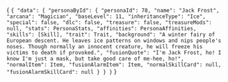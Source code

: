 
<CodeBlock language="jsx" title="RESPONSE" showLineNumbers>{
`{
  "data": {
    "personaById": {
      "personaId": 78,
      "name": "Jack Frost",
      "arcana": "Magician",
      "baseLevel": 11,
      "inheritanceType": "Ice",
      "special": false,
      "dlc": false,
      "treasure": false,
      "treasureMods": null,
      "stats": PersonaStats,
      "affinities": PersonaAffinities,
      "skills": [Skill],
      "trait": Trait,
      "background": "A winter fairy of European descent. He leaves ice patterns on windows and nips people's noses. Though normally an innocent creature, he will freeze his victims to death if provoked.",
      "fusionQuote": "I'm Jack Frost, ho! I know I'm just a mask, but take good care of me-hee, ho!",
      "normalItem": Item,
      "fusionAlarmItem": Item,
      "normalSkillCard": null,
      "fusionAlarmSkillCard": null
    }
  }
}`
}</CodeBlock>